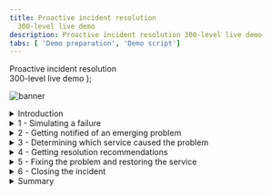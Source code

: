 ```yaml
---
title: Proactive incident resolution
  300-level live demo
description: Proactive incident resolution 300-level live demo
tabs: [ 'Demo preparation', 'Demo script']
---
```


  <span>
    Proactive incident resolution <br/> 300-level live demo
  </span> );

![banner](./images/proactive-incident-resolution-300-script-github-banner.jpg)

<span id="place1"></span>

<details>
<summary>Introduction</summary>
<br/>

In this demo, I’ll show you how Cloud Pak for Watson AIOps helps SREs and IT Ops proactively identify, diagnose, and resolve incidents across mission-critical workloads.

<br/>

You’ll see how: <br/>
•	Watson AIOps intelligently correlates multiple disparate sources of information such as logs, metrics, events, tickets and topology <br/>
•	All of this information is condensed and presented in actionable alerts instead of large quantities of unrelated alerts <br/>
•	You can resolve a problem within seconds to minutes of being notified using Watson AIOps’ automation capabilities <br/>

<br/>

We will be using an application called Quote of the Day, which will serve as a proxy for any type of app. This is a content delivery app that serves up random quotations. The application is built on a microservices architecture, and the services are running on Kubernetes.

<br/>

(Printer-ready PDF of demo script <a href="./300-Incident-Resolution-Demo-Script.pdf" target="_blank" rel="noreferrer">here</a>)

<br/>

**[Go to top](#place1)**

</details>

<details>

<summary>1 - Simulating a failure</summary>

<br/>

| **1.1** | **Examine Quote of the Day's baseline healthy behavior** |
| :--- | :--- |
| **Narration** | [Placeholder for number of calls, erroneous calls, mean latency, processing time] |
| **Action** &nbsp; 1.1.1 | [Placeholder] |

<br/>

| **1.2** | **Navigate to the anomaly generator and input sources** |
| :--- | :--- |
| **Narration** | To see how this all works, I’m going to generate an anomaly in our application. |
| **Action** &nbsp; 1.2.1 | From the **Sabine Cluster Details** page, click the **Quote of the Day Anomaly Generator** link to launch the anomaly generator web application. <br/><br/> <img src="https://raw.githubusercontent.com/ibm-garage-tsa/platinum-demos/master/src/pages/300-watson-aiops-proactive-incident-resolution/images/Credentials.png" width="400" /> |
| **Action** &nbsp; 1.2.2 | Choose **Rating service failure**. <br/><br/> <img src="https://raw.githubusercontent.com/ibm-garage-tsa/platinum-demos/master/src/pages/300-watson-aiops-proactive-incident-resolution/images/quote-app.png" width="800" /> |
| **Action** &nbsp; 1.2.3 | Click **Start**. <br/><br/> <img src="https://raw.githubusercontent.com/ibm-garage-tsa/platinum-demos/master/src/pages/300-watson-aiops-proactive-incident-resolution/images/1.1.3.png" width="800" /> |
| **Narration** | Without Watson AIOps, we would get all sorts of alerts and notifications from multiple sources when a problem occurs.<br/><br/>Prometheus would start firing alerts, but we would have to look at them manually to find out if they are related.<br/><br/>Same with ELK – we might see new types of logs or errors coming in, but again it’s time-consuming to determine the relationship. Hundreds of logs are streaming in every minute, making it very difficult for a human to keep up with them. <br/><br/> As we’ll see in a moment, with Watson AIOps, all of this information gets correlated and presented in one place. This includes recommendations for how to resolve the incident. We can take action directly from the notification and resolve the incident quickly. |
| **Action** &nbsp; 1.2.4 | The anomaly generator will take a minute or so to start showing alerts in Slack. While it is running, navigate to your **Prometheus** tab (you should already have this open from the demo preparation). <br/><br/> <img src="https://raw.githubusercontent.com/ibm-garage-tsa/platinum-demos/master/src/pages/300-watson-aiops-proactive-incident-resolution/images/prometheus.png" width="800" /> |
| **Action** &nbsp; 1.2.5 | Then, navigate to the **ELK** tab (you should already have this open from the demo preparation). <br/><br/> <img src="https://raw.githubusercontent.com/ibm-garage-tsa/platinum-demos/master/src/pages/300-watson-aiops-proactive-incident-resolution/images/elastic.png" width="800" /> |

<br/>

**[Go to top](#place1)**

</details>

<details>

<summary>2 - Getting notified of an emerging problem</summary>

<br/>

| **2.1** | **AIOps formats the notification as a story and adds affected services to it** |
| :--- | :--- |
| **Narration** | Notifications are now appearing in Slack. We’re using Slack in this demo, but Watson AIOps also integrates with Microsoft Teams.<br/><br/>Watson AIOps formats the notifications into a “story” using AI to correlate events, metrics, alerts, and logs. Each story brings together the various notifications for all the affected services by the same underlying issue. Imagine if each piece of data presented in the story was a separate notification – we’d quickly be inundated with alerts. <br/><br/> The story is like a home base for action when a problem arises. Instead of manually correlating things across multiple different tools, it’s all right here immediately when the notification is received. <br/><br/>In addition to providing a highly contextualized view of the incident, it enables us to jump to other tools to explore further details. This eliminates tool silos and helps us restore service faster.<br/><br/>This story is telling us there’s a problem with the Rating service, which is one of the microservices in our Quote of the Day application.<br/><br/>In the background, the AI has done the work for us. It shows which services are affected and presents us with a curated view of relevant information: the events and alerts that are indicative of the symptoms of this problem, anomalies that Watson AIOps has found in the log files, and similar incidents that have occurred in the past so we can see how they were successfully resolved. We’ll explore each of these components in more detail. |
| **Action** &nbsp; 2.1.1 | The story starts showing up in Slack. <br/><br/> <img src="https://raw.githubusercontent.com/ibm-garage-tsa/platinum-demos/master/src/pages/300-watson-aiops-proactive-incident-resolution/images/incident-title.png" width="800" /> |
| **Narration** | When this story first appeared, the only affected service was the Rating service.<br/><br/>Watson AIOps updates the stories in real time as more information comes in and gets correlated to this story. <br/><br/>So now we can see that in addition to the Rating service, the Web service is also affected. This is now even more critical since the Web service is the customer-facing front end of the application, and we need to ensure that users can still access the app.<br/><br/>We need to find the root cause and fix this problem as quickly as possible. |
| **Action** &nbsp; 2.1.2 | Additional affected services are added to the story. <br/><br/> <img src="https://raw.githubusercontent.com/ibm-garage-tsa/platinum-demos/master/src/pages/300-watson-aiops-proactive-incident-resolution/images/component.png" width="800" /> |

<br/>

**[Go to top](#place1)**

</details>

<details>

<summary>3 - Determining which service caused the problem</summary>

<br/>

| **3.1** | **Review the notification to learn about the issue** |
| :--- | :--- |
| **Narration** | We need to find out where the issue began, so we can prevent it from causing cascading failures across the components of the application.<br/><br/>Instead of having to go to Prometheus or another tool to look at the alerts, we can see them right here from the notification. Watson AIOps has determined that these events are related, and it provides an explanation for how it determined the relationships. We can see that there are two groups of events based on related resources and the timing of the events. &nbsp; &nbsp; &nbsp; &nbsp; &nbsp; &nbsp; &nbsp; &nbsp; &nbsp; &nbsp; &nbsp; &nbsp; &nbsp; &nbsp; &nbsp; &nbsp; &nbsp; &nbsp; &nbsp; &nbsp; &nbsp; &nbsp; &nbsp; &nbsp; &nbsp; &nbsp; &nbsp; &nbsp; &nbsp; &nbsp; &nbsp; &nbsp; &nbsp; &nbsp; &nbsp; &nbsp; &nbsp; &nbsp; &nbsp; &nbsp; &nbsp; &nbsp; &nbsp; &nbsp; &nbsp; &nbsp; &nbsp; &nbsp; &nbsp; &nbsp; |
| **Action** &nbsp; 3.1.1 | Scroll to the **Relevant events** section of the story. <br/><br/> <img src="https://raw.githubusercontent.com/ibm-garage-tsa/platinum-demos/master/src/pages/300-watson-aiops-proactive-incident-resolution/images/relevant-events.png" width="800" /> |
| **Narration** | We can inspect the grouped events right here, without searching for them in another tool.<br/><br/>It looks like the memory and CPU on the Rating service increased significantly. This is causing a significant slowdown in the response times on both the Rating and Web services.<br/><br/>Based on this information, it seems that the Rating service is the source of the issue. But let’s get a bit more detail – this time from the log files. |
| **Action** &nbsp; 3.1.2 | Click the **View relevant events** button at the bottom of the notification. <br/><br/> <img src="https://raw.githubusercontent.com/ibm-garage-tsa/platinum-demos/master/src/pages/300-watson-aiops-proactive-incident-resolution/images/view-relevant-events.png" width="800" /> |
| **Action** &nbsp; 3.1.3 | A pop-up will appear with the grouped events. <br/><br/> <img src="https://raw.githubusercontent.com/ibm-garage-tsa/platinum-demos/master/src/pages/300-watson-aiops-proactive-incident-resolution/images/relevant-events-alerts.png" width="800" /> |
| **Narration** | Instead of needing to go to Kibana and manually sort through the hundreds or thousands of log entries that come in every minute, Watson AIOps has found several anomalies in the log files and presented them here. It trains on the log files of the application when it’s operating normally, and it continually monitors for deviations from that baseline. We can see that the anomalies are occurring on the Rating service, which fits with what we saw in the alerts. |
| **Action** &nbsp; 3.1.4 | Scroll down past the alerts to show **Log anomaly**. <br/><br/> <img src="https://raw.githubusercontent.com/ibm-garage-tsa/platinum-demos/master/src/pages/300-watson-aiops-proactive-incident-resolution/images/rating-service.png" width="800" /> |
| **Narration** | Watson AIOps gives us additional context on the anomaly. In this case, the 'Unknown_error' anomaly is telling us that Watson AIOps has never seen this type of log before (hence the “unknown”) and that the log message indicates there is some type of error. Watson AIOps is not only looking at the statistical frequency of the type of log, but it is also using Natural Language Processing to analyze the content of the log message to give additional context (in this case that there’s likely an error).<br/><br/>Watson AIOps also explains why the anomaly was flagged. It expected to see zero (0) of this type of log, but it actually saw four (4).<br/><br/>Now we know that there is an unfamiliar log coming from the Rating service, and it’s indicating an error.<br/><br/>This further reinforces what we saw with the alerts -  it looks like the Rating service is likely the root cause of this problem. |
| **Action** &nbsp; 3.1.5 | Click **Show more**. <br/><br/> <img src="https://raw.githubusercontent.com/ibm-garage-tsa/platinum-demos/master/src/pages/300-watson-aiops-proactive-incident-resolution/images/anomaly.png" width="800" /> |
| **Action** &nbsp; 3.1.6 | Notice that there are four log messages matching the template. <br/><br/> <img src="https://raw.githubusercontent.com/ibm-garage-tsa/platinum-demos/master/src/pages/300-watson-aiops-proactive-incident-resolution/images/log-anomaly-1.png" width="500" /> |
| **Narration** | We can preview the log messages that caused Watson AIOps to find the anomaly. |
| **Action** &nbsp; 3.1.7 | For the **Unknown_error** anomaly, click **Preview logs**. <br/><br/> <img src="https://raw.githubusercontent.com/ibm-garage-tsa/platinum-demos/master/src/pages/300-watson-aiops-proactive-incident-resolution/images/preview-logs.png" width="500" /> |
| **Action** &nbsp; 3.1.8 | The **Log preview** pop-up will appear. <br/><br/> <img src="https://raw.githubusercontent.com/ibm-garage-tsa/platinum-demos/master/src/pages/300-watson-aiops-proactive-incident-resolution/images/log-preview.png" width="500" /> |
| **Action** &nbsp; 3.1.9 | Close the **Log preview** pop-up. <br/><br/> <img src="https://raw.githubusercontent.com/ibm-garage-tsa/platinum-demos/master/src/pages/300-watson-aiops-proactive-incident-resolution/images/4.1.1.png" width="400" /> |

<br/>

**[Go to top](#place1)**

</details>

<details>

<summary>4 - Getting resolution recommendations</summary>

<br/>

| **4.1** | **Watson AIOps searches similar incidents for recommendations** |
| :--- | :--- |
| **Narration** | Now that we understand a bit more about what’s going on, we need to focus on our main goal: resolving the incident as quickly as possible.<br/><br/>Watson AIOps also brings in similar incidents and information regarding how they were resolved. This enhances operational efficiency by leveraging institutional knowledge that may be time-consuming to find otherwise.<br/><br/>Since the alerts seem to point to the Rating service as having increases in CPU and memory, we’ll search for incidents that happened with that service. |
| **Action** &nbsp; 4.1.1 | Click the **Search similar incidents** button. <br/><br/> <img src="https://raw.githubusercontent.com/ibm-garage-tsa/platinum-demos/master/src/pages/300-watson-aiops-proactive-incident-resolution/images/search-similar-incidents.png" width="800" />
| **Action** &nbsp; 4.1.2 | Type **rating** into the search box. <br/><br/> <img src="https://raw.githubusercontent.com/ibm-garage-tsa/platinum-demos/master/src/pages/300-watson-aiops-proactive-incident-resolution/images/search-similar-incidents-rating.png" width="400" />
| **Narration** | Watson AIOps found two similar incidents. The first one seems like what we’re experiencing: 'Rating service overheating and slowing.' Using Natural Language Processing, Watson AIOps  went through the comments on the incident and highlighted key relevant information for us (in this case that the incident was resolved by running a runbook). If we can use the same runbook to resolve the current incident, it will make our job that much easier and restore service even faster! |
| **Action** &nbsp; 4.1.3 | Review the  **Search results** window. <br/><br/><img src="https://raw.githubusercontent.com/ibm-garage-tsa/platinum-demos/master/src/pages/300-watson-aiops-proactive-incident-resolution/images/search-results.png" width="400" /> |
| **Narration** | The description for this incident sounds a lot like what we are observing right now. The Rating service is stressed, with increases in CPU, memory, and latency. It’s also affecting the Web service. The comment says there is a runbook that resolved this issue. This is very useful information that may have taken a long time to find out just by searching or asking colleagues. Watson AIOps helped us find this info very quickly. |
| **Action** &nbsp; 4.1.4 | Click the link for the first similar incident **Rating service overheating and slowing**. It will open a window in GitLab. If needed, sort comments **newest first**. <br/><br/> <img src="https://raw.githubusercontent.com/ibm-garage-tsa/platinum-demos/master/src/pages/300-watson-aiops-proactive-incident-resolution/images/newest-first.png" width="800" /> |

<br/>

**[Go to top](#place1)**

</details>

<details>

<summary>5 - Fixing the problem and restoring the service</summary>

<br/>

| **5.1** | **View Event Manager to determine the root cause and fix the problem** |
| :--- | :--- |
| **Narration** | This is the event management component of Watson AIOps. Here’s the event group that we’re working on. There are four events grouped together – these are the same ones we previewed earlier from the Slack notification. There are additional details here, including the likelihood of each event being the root cause of the overall issue and if there is a runbook associated with the event.<br/><br/>There are three events that occurred on the Rating service. They’re all rated as 99% likely to be the root cause, meaning that the Rating service is the source of the problem.<br/><br/>It also shows us that there’s a runbook associated with these events, which is what was mentioned in the GitLab incident comment. |
| **Action** &nbsp; 5.1.1 | Navigate to the **Event Manager** tab (you should already have this open from the demo preparation). Click **Events** on the sidebar menu. The top event should show a red circle (**critical**). Click the **Down** arrow to expand it. <br/><br/><img src="https://raw.githubusercontent.com/ibm-garage-tsa/platinum-demos/master/src/pages/300-watson-aiops-proactive-incident-resolution/images/events2.png" width="800" /> |
| **Narration** | Now we’ll execute the runbook that should resolve the underlying failure of the Rating service. That should fix the problem. |
| **Action** &nbsp; 5.1.2 | Click the second row to select it (**Summary** column: **Rating service Mem usage very high**). Click **Execute runbook**. <br/><br/><img src="https://raw.githubusercontent.com/ibm-garage-tsa/platinum-demos/master/src/pages/300-watson-aiops-proactive-incident-resolution/images/events3.png" width="800" /> |
| **Action** &nbsp; 5.1.3 | Click **Start runbook**. <br/> <br/><img src="https://raw.githubusercontent.com/ibm-garage-tsa/platinum-demos/master/src/pages/300-watson-aiops-proactive-incident-resolution/images/runbook1.png" width="800" /> |
| **Action** &nbsp; 5.1.4 | Click **Run**. <br/><br/><img src="https://raw.githubusercontent.com/ibm-garage-tsa/platinum-demos/master/src/pages/300-watson-aiops-proactive-incident-resolution/images/runbook2.png" width="800" /> |
| **Narration** | To check that the runbook is fixing the problem, we can look at the health metrics in Instana. We’ll set the time period so that we can see data from when the incident began until now.<br/><br/>We can see that the latency of the application started increasing when the problem began. Now that we’ve run the runbook, latency is going back down. This confirms that the runbook was successful. |
| **Action** &nbsp; 5.1.5 | Navigate to **Instana**. Click the **Summary** tab. Set the time period to **last 15 minutes**, and click the **Live** button (you will be showing the latency before, during, and after the incident). <br/><br/> <img src="https://raw.githubusercontent.com/ibm-garage-tsa/platinum-demos/master/src/pages/300-watson-aiops-proactive-incident-resolution/images/runbook-success.png" width="800" /> |

<br/>

**[Go to top](#place1)**

</details>

<details>

<summary>6 - Closing the incident</summary>

<br/>

| **6.1** | **Provide feedback on the runbook and close the incident** |
| :--- | :--- |
| **Narration** | We can rate the runbook to preserve the information that it was successful. This will be helpful for the next person who comes along to look at this runbook and provide feedback to the author of the runbook. <br/><br/>This enables a collaborative approach to organically improve incident resolution over time. As the system matures, it can evolve into an increasingly automated self-healing system. |
| **Action** &nbsp; 6.1.1 | Go back to the **Runbook** screen on the **Event Manager** tab. <br/><br/> **Note:** If you navigated away from it, go back with these steps: <br/><br/> **Automations** -> **Runbooks** -> Click the three dots at the far right for the **Reset Rating Service** runbook -> Choose **View history** -> Click **Resume on most recent**. <br/><br/> <img src="https://raw.githubusercontent.com/ibm-garage-tsa/platinum-demos/master/src/pages/300-watson-aiops-proactive-incident-resolution/images/6.1.1.png" width="800" /> |
| **Action** &nbsp; 6.1.2 | Scroll down to the bottom where there are stars and ratings. <br/><br/><img src="https://raw.githubusercontent.com/ibm-garage-tsa/platinum-demos/master/src/pages/300-watson-aiops-proactive-incident-resolution/images/runbook-worked.png" width="800" /> |
| **Narration** | Now we are ready to close the incident. <br/><br/>We found the runbook because it was mentioned in the similar incident, so we want to preserve that information. To do so, we can click 'Add to story.' Watson AIOps adds a comment with the information about the similar incident.<br/><br/> This keeps all the information in one place so it’s easy to find later or if another similar incident occurs in the future. |
| **Action** &nbsp; 6.1.3 | Navigate to **Slack**. Add details about the resolution by clicking the **Add to story** button. <br/><br/> <img src="https://raw.githubusercontent.com/ibm-garage-tsa/platinum-demos/master/src/pages/300-watson-aiops-proactive-incident-resolution/images/search-results-story-695.png" width="800" /> |
| **Narration** | Now we will acknowledge the incident and mark it as closed. Watson AIOps archives all the information from the incident in the comments of the original message, so we can go back to it whenever needed to see exactly what happened and how it was fixed. |
| **Action** &nbsp; 6.1.4 | At the bottom of the story notification, click **Acknowledge**. <br/><br/> <img src="https://raw.githubusercontent.com/ibm-garage-tsa/platinum-demos/master/src/pages/300-watson-aiops-proactive-incident-resolution/images/acknowledge.png" width="800" /> |
| **Action** &nbsp; 6.1.5 | Choose **Keep in current channel** and **Closed**. Optionally add a comment, such as '**Executed runbook to fix issue**,' and then click  **Acknowledge**. <br/><br/> <img src="https://raw.githubusercontent.com/ibm-garage-tsa/platinum-demos/master/src/pages/300-watson-aiops-proactive-incident-resolution/images/closed.png" width="800" /> |

<br/>

**[Go to top](#place1)**

</details>

<details>

<summary>Summary</summary>

<br/>
In this demo, we have demonstrated how Watson AIOps enables you to avoid business-impacting outages by applying AI to data gathered from your existing disparate tools. It helps you quickly determine the root causes of a failure and proactively alleviates outages, therefore minimizing the business impact of these IT issues on revenue or client experiences. <br/><br/>
The anomaly detection capabilities alert you early to potential issues, enabling the SREs to quickly take remedial actions. The intelligent event analytics examine logs, metrics, tickets, and topology and provide a useful correlation that would otherwise be very challenging. Lastly, the AI-driven remediation, based on recommendations of previous incidents, accelerates problem resolution and significantly reduces the mean-time-to-repair.
<br/><br/>

**[Go to top](#place1)**

</details>
